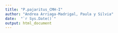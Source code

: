 ```yaml
---
title: "P.pajaritus_CMH-I"
author: "Andrea Arriaga-Madrigal, Paula y Silvia"
date:  "`r Sys.Date()`"
output: html_document
---
```


```r

```

